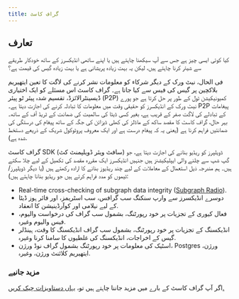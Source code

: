 ```yaml
---
title: گراف کاسٹ
---
```


## تعارف

کیا کوئی ایسی چیز ہے جس سے آپ سیکھنا چاہتے ہیں یا اپنے ساتھی انڈیکسرز کے ساتھ خودکار طریقے سے شیئر کرنا چاہتے ہیں، لیکن یہ بہت زیادہ پریشانی ہے یا بہت زیادہ گیس کی قیمت ہے؟

فی الحال، نیٹ ورک کے دیگر شرکاء کو معلومات نشر کرنے کی لاگت کا تعین ایتھیریم بلاکچین پر گیس کی فیس سے کیا جاتا ہے۔ گراف کاسٹ اس مسئلے کو ایک اختیاری ڈیسینٹرالائزڈ، تقسیم شدہ پیئر ٹو پیئر (P2P) کمیونیکیشن ٹول کے طور پر حل کرتا ہے جو پورے نیٹ ورک کے انڈیکسرز کو حقیقی وقت میں معلومات کا تبادلہ کرنے کی اجازت دیتا ہے۔ P2P پیغامات کے تبادلے کی لاگت صفر کے قریب ہے، بغیر کسی ڈیٹا کی سالمیت کی ضمانت کے ٹریڈ آف کے ساتھ۔ بہر حال، گراف کاسٹ کا مقصد ساکھ کے ماڈلز کی کھلی ڈیزائن کی جگہ کے ساتھ پیغام کی درستگی کی ضمانتیں فراہم کرنا ہے (یعنی یہ کہ پیغام درست ہے اور ایک معروف پروٹوکول شریک کے ذریعے دستخط شدہ ہے).

گراف کاسٹ SDK (سافٹ ویئر ڈویلپمنٹ کٹ) ڈویلپرز کو ریڈیو بنانے کی اجازت دیتا ہے، جو گپ شپ سے چلنے والی ایپلیکیشنز ہیں جنہیں انڈیکسرز ایک مقررہ مقصد کی تکمیل کے لیے چلا سکتے ہیں۔ ہم مندرجہ ذیل استعمال کے معاملات کے لیے چند ریڈیوز بنانے کا ارادہ رکھتے ہیں (یا دیگر ڈویلپرز/ٹیموں کو مدد فراہم کرتے ہیں جو ریڈیو بنانا چاہتے ہیں):

-   Real-time cross-checking of subgraph data integrity ([Subgraph Radio](https://docs.graphops.xyz/graphcast/radios/subgraph-radio)).
-   دوسرے انڈیکسرز سے وارپ سنکنگ سب گرافس، سب اسٹریمز، اور فائر ہوز ڈیٹا کے لیے نیلامی اور کوآرڈینیشن کا انعقاد.
-   فعال کیوری کے تجزیات پر خود رپورٹنگ، بشمول سب گراف کی درخواست والیوم، فیس والیوم وغیرہ.
-   انڈیکسنگ کے تجزیات پر خود رپورٹنگ، بشمول سب گراف انڈیکسنگ کا وقت، ہینڈلر گیس کے اخراجات، انڈیکسنگ کی غلطیوں کا سامنا کرنا وغیرہ.
-   اسٹیک کی معلومات پر خود رپورٹنگ بشمول گراف نوڈ ورژن، Postgres ورژن، ایتھیریم کلائنٹ ورژن، وغیرہ.

### مزید جانیے

اگر آپ گراف کاسٹ کے بارے میں مزید جاننا چاہتے ہیں تو، [یہاں دستاویزات چیک کریں.](https://docs.graphops.xyz/graphcast/intro)
